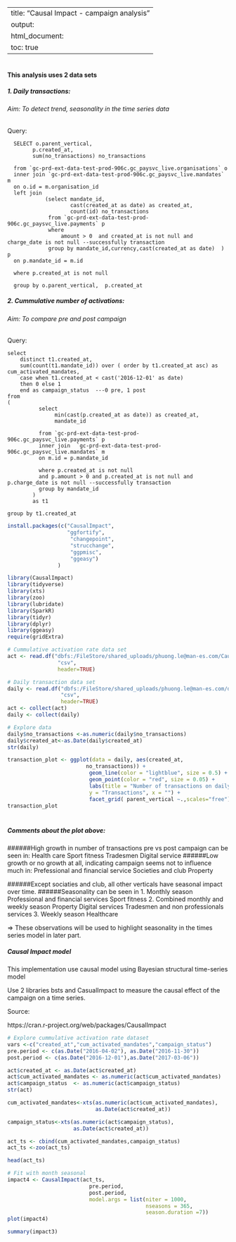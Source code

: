 
---
title: "Causal Impact - campaign analysis"
output:
  html_document:
    toc: true
---

# 

#### This analysis uses 2 data sets
##### 1. Daily transactions: 
###### Aim: To detect trend, seasonality in the time series data

Query:
      
      SELECT o.parent_vertical,
            p.created_at,
            sum(no_transactions) no_transactions

      from `gc-prd-ext-data-test-prod-906c.gc_paysvc_live.organisations` o 
      inner join `gc-prd-ext-data-test-prod-906c.gc_paysvc_live.mandates` m
      on o.id = m.organisation_id
      left join 
                (select mandate_id, 
                        cast(created_at as date) as created_at,
                        count(id) no_transactions 
                 from `gc-prd-ext-data-test-prod-906c.gc_paysvc_live.payments` p
                 where 
                     amount > 0  and created_at is not null and charge_date is not null --successfully transaction
                 group by mandate_id,currency,cast(created_at as date)  ) p
      on p.mandate_id = m.id

      where p.created_at is not null

      group by o.parent_vertical,  p.created_at


##### 2. Cummulative number of activations: 
###### Aim: To compare pre and post campaign 


Query:

    select 
        distinct t1.created_at, 
        sum(count(t1.mandate_id)) over ( order by t1.created_at asc) as cum_activated_mandates,
        case when t1.created_at < cast('2016-12-01' as date) 
        then 0 else 1
        end as campaign_status  ---0 pre, 1 post
    from 
    (
              select 
                   min(cast(p.created_at as date)) as created_at,   
                   mandate_id

              from `gc-prd-ext-data-test-prod-906c.gc_paysvc_live.payments` p
              inner join  `gc-prd-ext-data-test-prod-906c.gc_paysvc_live.mandates` m
              on m.id = p.mandate_id

              where p.created_at is not null
              and p.amount > 0 and p.created_at is not null and p.charge_date is not null --successfully transaction
              group by mandate_id
            ) 
            as t1

    group by t1.created_at

```r
install.packages(c("CausalImpact",
                   "ggfortify",
                    "changepoint",
                    "strucchange",
                    "ggpmisc",
                    "ggeasy")
                )
```


```r
library(CausalImpact)
library(tidyverse)
library(xts)
library(zoo)
library(lubridate)
library(SparkR)
library(tidyr)
library(dplyr)
library(ggeasy)
require(gridExtra)
```


```r
# Cummulative activation rate data set
act <- read.df("dbfs:/FileStore/shared_uploads/phuong.le@man-es.com/CausualImpact_all.csv",
                "csv",
                header=TRUE)

# Daily transaction data set
daily <- read.df("dbfs:/FileStore/shared_uploads/phuong.le@man-es.com/dailytransaction.csv", 
                 "csv", 
                 header=TRUE)
act <- collect(act)
daily <- collect(daily)
```


```r
# Explore data
daily$no_transactions <-as.numeric(daily$no_transactions)
daily$created_at<-as.Date(daily$created_at)
str(daily)
```


```r
transaction_plot <- ggplot(data = daily, aes(created_at, 
                         no_transactions)) +
                          geom_line(color = "lightblue", size = 0.5) +
                          geom_point(color = "red", size = 0.05) + 
                          labs(title = "Number of transactions on daily basis",
                          y = "Transactions", x = "") + 
                          facet_grid( parent_vertical ~.,scales="free") 
transaction_plot 
```

# 

##### Comments about the plot above:

######High growth in number of transactions pre vs post campaign can be seen in:
    Health care
    Sport fitness
    Tradesmen
    Digital service
######Low growth or no growth at all, indicating campaign seems not to influence much in: 
    Prefessional and financial service
    Societies and club
    Property
    
######Except sociaties and club, all other verticals have seasonal impact over time.
######Seasonality can be seen in 
1. Monthly season
    Professional and financial services 
    Sport fitness
2. Combined monthly and weekly season
    Property
    Digital services
    Tradesmen and non professionals services
3. Weekly season
    Healthcare

=> These observations will be used to highlight seasonality in the times series model in later part. 

##### Causal Impact model

This implementation use causal model using Bayesian structural time-series model

Use 2 libraries bsts and CasualImpact to measure the causal effect of the campaign on a time series.

Source:

  https://cran.r-project.org/web/packages/CausalImpact

```r
# Explore cummulative activation rate dataset
vars <-c("created_at","cum_activated_mandates","campaign_status")
pre.period <- c(as.Date("2016-04-02"), as.Date("2016-11-30"))
post.period <- c(as.Date("2016-12-01"),as.Date("2017-03-06"))
```


```r
act$created_at <- as.Date(act$created_at)
act$cum_activated_mandates <- as.numeric(act$cum_activated_mandates)
act$campaign_status  <- as.numeric(act$campaign_status)
str(act)
```


```r

cum_activated_mandates<-xts(as.numeric(act$cum_activated_mandates),
                            as.Date(act$created_at))

campaign_status<-xts(as.numeric(act$campaign_status),
                     as.Date(act$created_at))

act_ts <- cbind(cum_activated_mandates,campaign_status)
act_ts <-zoo(act_ts)

head(act_ts)
```


```r
# Fit with month seasonal
impact4 <- CausalImpact(act_ts, 
                          pre.period, 
                          post.period,
                          model.args = list(niter = 1000,
                                            nseasons = 365, 
                                            season.duration =7))
plot(impact4)
```


```r
summary(impact3)
```

